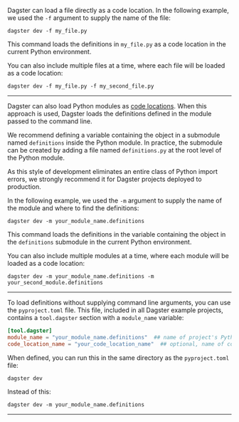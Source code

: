 <TabGroup>
<TabItem name="From a file">

Dagster can load a file directly as a code location. In the following example, we used the `-f` argument to supply the name of the file:

```shell
dagster dev -f my_file.py
```

This command loads the definitions in `my_file.py` as a code location in the current Python environment.

You can also include multiple files at a time, where each file will be loaded as a code location:

```shell
dagster dev -f my_file.py -f my_second_file.py
```

---

</TabItem>
<TabItem name="From a module">

Dagster can also load Python modules as [code locations](/concepts/code-locations). When this approach is used, Dagster loads the definitions defined in the module passed to the command line.

We recommend defining a variable containing the <PyObject object="Definitions" /> object in a submodule named `definitions` inside the Python module. In practice, the submodule can be created by adding a file named `definitions.py` at the root level of the Python module.

As this style of development eliminates an entire class of Python import errors, we strongly recommend it for Dagster projects deployed to production.

In the following example, we used the `-m` argument to supply the name of the module and where to find the definitions:

```shell
dagster dev -m your_module_name.definitions
```

This command loads the definitions in the variable containing the <PyObject object="Definitions" /> object in the `definitions` submodule in the current Python environment.

You can also include multiple modules at a time, where each module will be loaded as a code location:

```shell
dagster dev -m your_module_name.definitions -m your_second_module.definitions
```

---

</TabItem>
<TabItem name="Without command line arguments">

To load definitions without supplying command line arguments, you can use the `pyproject.toml` file. This file, included in all Dagster example projects, contains a `tool.dagster` section with a `module_name` variable:

```toml
[tool.dagster]
module_name = "your_module_name.definitions"  ## name of project's Python module and where to find the definitions
code_location_name = "your_code_location_name"  ## optional, name of code location to display in the Dagster UI
```

When defined, you can run this in the same directory as the `pyproject.toml` file:

```shell
dagster dev
```

Instead of this:

```shell
dagster dev -m your_module_name.definitions
```

---

</TabItem>
</TabGroup>